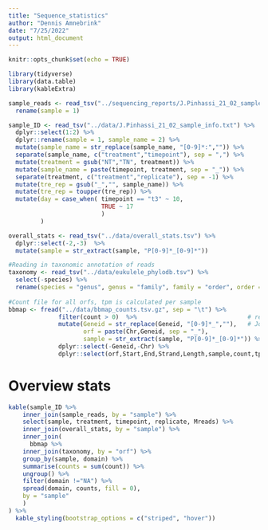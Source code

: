 ```yaml
---
title: "Sequence_statistics"
author: "Dennis Amnebrink"
date: "7/25/2022"
output: html_document
---
```


```r
knitr::opts_chunk$set(echo = TRUE)
```

```r
library(tidyverse)
library(data.table)
library(kableExtra)
```

```r
sample_reads <- read_tsv("../sequencing_reports/J.Pinhassi_21_02_sample_info.txt") %>%
  rename(sample = 1)

sample_ID <- read_tsv("../data/J.Pinhassi_21_02_sample_info.txt") %>%
  dplyr::select(1:2) %>%
  dplyr::rename(sample = 1, sample_name = 2) %>%
  mutate(sample_name = str_replace(sample_name, "[0-9]*:","")) %>%
  separate(sample_name, c("treatment","timepoint"), sep = ",") %>%
  mutate(treatment = gsub("NT","TN", treatment)) %>%
  mutate(sample_name = paste(timepoint, treatment, sep = "_")) %>%
  separate(treatment, c("treatment","replicate"), sep = -1) %>%
  mutate(tre_rep = gsub("_","", sample_name)) %>%
  mutate(tre_rep = toupper(tre_rep)) %>%
  mutate(day = case_when( timepoint == "t3" ~ 10,
                          TRUE ~ 17
                          )
         )

overall_stats <- read_tsv("../data/overall_stats.tsv") %>%
  dplyr::select(-2,-3)  %>%
  mutate(sample = str_extract(sample, "P[0-9]*_[0-9]*"))

#Reading in taxonomic annotation of reads
taxonomy <- read_tsv("../data/eukulele_phylodb.tsv") %>%
  select(-species) %>%
  rename(species = "genus", genus = "family", family = "order", order = "class", class = "phylum", phylum = "kingdom")
  
#Count file for all orfs, tpm is calculated per sample
bbmap <- fread("../data/bbmap_counts.tsv.gz", sep = "\t") %>%
              filter(count > 0)  %>%                               # removing 0 counts to reduce size of table
              mutate(Geneid = str_replace(Geneid, "[0-9]*_",""),   # Joining in chr and geneid to match format of eggnog naming.
                     orf = paste(Chr,Geneid, sep = "_"),
                     sample = str_extract(sample, "P[0-9]*_[0-9]*")) %>% # Removing extra numbers in sample to match sample_ID format
              dplyr::select(-Geneid,-Chr) %>%
              dplyr::select(orf,Start,End,Strand,Length,sample,count,tpm) 
```

# Overview stats
```r
kable(sample_ID %>%
    inner_join(sample_reads, by = "sample") %>%
    select(sample, treatment, timepoint, replicate, Mreads) %>%
    inner_join(overall_stats, by = "sample") %>%
    inner_join(
      bbmap %>%
    inner_join(taxonomy, by = "orf") %>%
    group_by(sample, domain) %>%
    summarise(counts = sum(count)) %>%
    ungroup() %>%
    filter(domain !="NA") %>%
    spread(domain, counts, fill = 0),
    by = "sample"
    ) 
) %>%
  kable_styling(bootstrap_options = c("striped", "hover"))
```